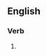 ==English==

===Verb===
{{head|en|verb form}}

# {{present participle of|overstress|lang=en|nocat=1}}